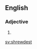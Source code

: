 ==English==

===Adjective===
{{head|en|adjective superlative form}}

# {{en-superlative of|shrewd}}

[[sv:shrewdest]]